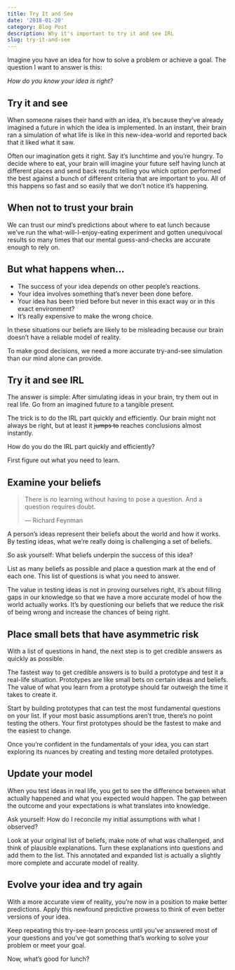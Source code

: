 ```yaml
---
title: Try It and See
date: '2018-01-20'
category: Blog Post
description: Why it's important to try it and see IRL
slug: try-it-and-see
---
```


Imagine you have an idea for how to solve a problem or achieve a goal. The question I want to answer is this:

*How do you know your idea is right?*

## Try it and see
When someone raises their hand with an idea, it’s because they’ve already imagined a future in which the idea is implemented. In an instant, their brain ran a simulation of what life is like in this new-idea-world and reported back that it liked what it saw.  

Often our imagination gets it right. Say it’s lunchtime and you’re hungry. To decide where to eat, your brain will imagine your future self having lunch at different places and send back results telling you which option performed the best against a bunch of different criteria that are important to you. All of this happens so fast and so easily that we don’t notice it’s happening.  

## When not to trust your brain  
We can trust our mind’s predictions about where to eat lunch because we’ve run the what-will-I-enjoy-eating experiment and gotten unequivocal results so many times that our mental guess-and-checks are accurate enough to rely on.

## But what happens when...

- The success of your idea depends on other people’s reactions.
- Your idea involves something that’s never been done before.
- Your idea has been tried before but never in this exact way or in this exact environment?
- It’s really expensive to make the wrong choice.

In these situations our beliefs are likely to be misleading because our brain doesn’t have a reliable model of reality.

To make good decisions, we need a more accurate try-and-see simulation than our mind alone can provide.

## Try it and see IRL
The answer is simple: After simulating ideas in your brain, try them out in real life. Go from an imagined future to a tangible present.

The trick is to do the IRL part quickly and efficiently. Our brain might not always be right, but at least it ~~jumps to~~ reaches conclusions almost instantly.

How do you do the IRL part quickly and efficiently?

First figure out what you need to learn.

## Examine your beliefs

>There is no learning without having to pose a question. And a question requires doubt. <figcaption> — Richard Feynman</figcaption>

A person’s ideas represent their beliefs about the world and how it works. By testing ideas, what we’re really doing is challenging a set of beliefs.

So ask yourself: What beliefs underpin the success of this idea?

List as many beliefs as possible and place a question mark at the end of each one. This list of questions is what you need to answer.

The value in testing ideas is not in proving ourselves right, it’s about filling gaps in our knowledge so that we have a more accurate model of how the world actually works. It’s by questioning our beliefs that we reduce the risk of being wrong and increase the chances of being right.  

## Place small bets that have asymmetric risk
With a list of questions in hand, the next step is to get credible answers as quickly as possible.

The fastest way to get credible answers is to build a prototype and test it a real-life situation. Prototypes are like small bets on certain ideas and beliefs. The value of what you learn from a prototype should far outweigh the time it takes to create it.

Start by building prototypes that can test the most fundamental questions on your list. If your most basic assumptions aren’t true, there’s no point testing the others. Your first prototypes should be the fastest to make and the easiest to change.

Once you’re confident in the fundamentals of your idea, you can start exploring its nuances by creating and testing more detailed prototypes.

## Update your model
When you test ideas in real life, you get to see the difference between what actually happened and what you expected would happen. The gap between the outcome and your expectations is what translates into knowledge.

Ask yourself: How do I reconcile my initial assumptions with what I observed?

Look at your original list of beliefs, make note of what was challenged, and think of plausible explanations. Turn these explanations into questions and add them to the list. This annotated and expanded list is actually a slightly more complete and accurate model of reality.  

## Evolve your idea and try again
With a more accurate view of reality, you’re now in a position to make better predictions. Apply this newfound predictive prowess to think of even better versions of your idea.  

Keep repeating this try-see-learn process until you’ve answered most of your questions and you’ve got something that’s working to solve your problem or meet your goal.

Now, what’s good for lunch?